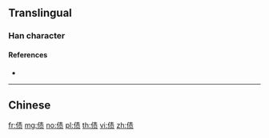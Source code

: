 {{also|債}}
==Translingual==

===Han character===
{{Han char|rn=9|rad=人|as=08|sn=10|four=|canj=OQMO|ids=⿰亻责}}

====References====
* {{Han ref|kx=0109.171|hdz=10170.020|uh=503A|ud=20538}}

----

==Chinese==
{{zh-see|債}}

[[fr:债]]
[[mg:债]]
[[no:债]]
[[pl:债]]
[[th:债]]
[[vi:债]]
[[zh:债]]